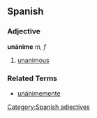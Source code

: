 == Spanish ==
=== Adjective ===
'''unánime''' ''m, f''
# [[unanimous]]

=== Related Terms ===
*[[unánimemente]]
[[Category:Spanish adjectives]]
